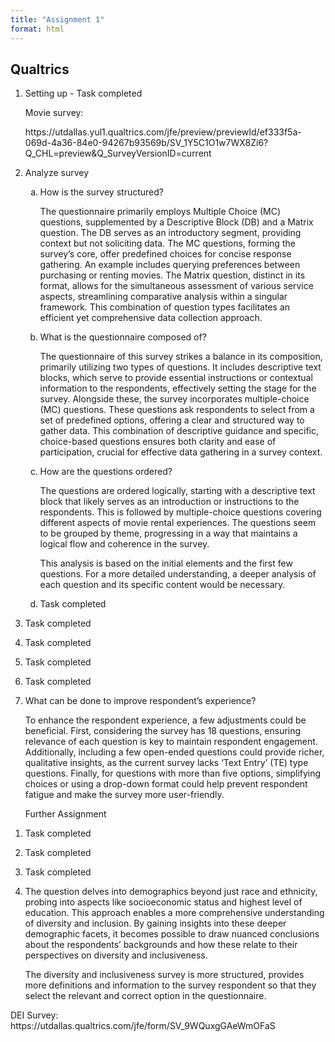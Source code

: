 ---
title: "Assignment 1"
format: html
---

## Qualtrics

1.  Setting up - Task completed

    Movie survey:

    https://utdallas.yul1.qualtrics.com/jfe/preview/previewId/ef333f5a-069d-4a36-84e0-94267b93569b/SV_1Y5C1O1w7WX8Zi6?Q_CHL=preview&Q_SurveyVersionID=current

2.  Analyze survey

    a.  How is the survey structured?

        The questionnaire primarily employs Multiple Choice (MC) questions, supplemented by a Descriptive Block (DB) and a Matrix question. The DB serves as an introductory segment, providing context but not soliciting data. The MC questions, forming the survey's core, offer predefined choices for concise response gathering. An example includes querying preferences between purchasing or renting movies. The Matrix question, distinct in its format, allows for the simultaneous assessment of various service aspects, streamlining comparative analysis within a singular framework. This combination of question types facilitates an efficient yet comprehensive data collection approach.

    b.  What is the questionnaire composed of?

        The questionnaire of this survey strikes a balance in its composition, primarily utilizing two types of questions. It includes descriptive text blocks, which serve to provide essential instructions or contextual information to the respondents, effectively setting the stage for the survey. Alongside these, the survey incorporates multiple-choice (MC) questions. These questions ask respondents to select from a set of predefined options, offering a clear and structured way to gather data. This combination of descriptive guidance and specific, choice-based questions ensures both clarity and ease of participation, crucial for effective data gathering in a survey context.

    c.  How are the questions ordered?

        The questions are ordered logically, starting with a descriptive text block that likely serves as an introduction or instructions to the respondents. This is followed by multiple-choice questions covering different aspects of movie rental experiences. The questions seem to be grouped by theme, progressing in a way that maintains a logical flow and coherence in the survey.

        This analysis is based on the initial elements and the first few questions. For a more detailed understanding, a deeper analysis of each question and its specific content would be necessary.

    d.  Task completed

3.  Task completed

4.  Task completed

5.  Task completed

6.  Task completed

7.  What can be done to improve respondent's experience?

    To enhance the respondent experience, a few adjustments could be beneficial. First, considering the survey has 18 questions, ensuring relevance of each question is key to maintain respondent engagement. Additionally, including a few open-ended questions could provide richer, qualitative insights, as the current survey lacks 'Text Entry' (TE) type questions. Finally, for questions with more than five options, simplifying choices or using a drop-down format could help prevent respondent fatigue and make the survey more user-friendly.

    Further Assignment

```{=html}
<!-- -->
```
1.  Task completed

2.  Task completed

3.  Task completed

4.  The question delves into demographics beyond just race and ethnicity, probing into aspects like socioeconomic status and highest level of education. This approach enables a more comprehensive understanding of diversity and inclusion. By gaining insights into these deeper demographic facets, it becomes possible to draw nuanced conclusions about the respondents' backgrounds and how these relate to their perspectives on diversity and inclusiveness.

    The diversity and inclusiveness survey is more structured, provides more definitions and information to the survey respondent so that they select the relevant and correct option in the questionnaire.

DEI Survey: https://utdallas.qualtrics.com/jfe/form/SV_9WQuxgGAeWmOFaS
